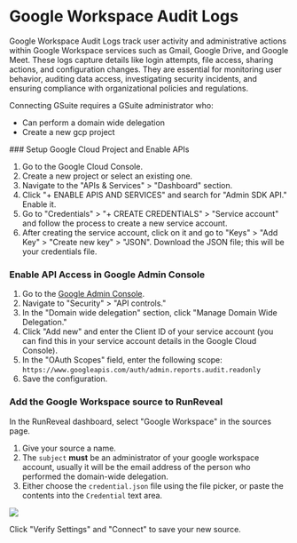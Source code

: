 
# Google Workspace Audit Logs

Google Workspace Audit Logs track user activity and administrative actions within Google Workspace services such as Gmail, Google Drive, and Google Meet. These logs capture details like login attempts, file access, sharing actions, and configuration changes. They are essential for monitoring user behavior, auditing data access, investigating security incidents, and ensuring compliance with organizational policies and regulations.

<Callout type='info'>
Connecting GSuite requires a GSuite administrator who:

* Can perform a domain wide delegation
* Create a new gcp project
</Callout>

<Steps>
### Setup Google Cloud Project and Enable APIs

1. Go to the Google Cloud Console.
2. Create a new project or select an existing one.
3. Navigate to the "APIs & Services" > "Dashboard" section.
4. Click "+ ENABLE APIS AND SERVICES" and search for "Admin SDK API." Enable it.
5. Go to "Credentials" > "+ CREATE CREDENTIALS" > "Service account" and follow the process to create a new service account.
6. After creating the service account, click on it and go to "Keys" > "Add Key" > "Create new key" > "JSON". Download the JSON file; this will be your credentials file.

### Enable API Access in Google Admin Console

1. Go to the [Google Admin Console](https://admin.google.com/).
2. Navigate to "Security" > "API controls."
3. In the "Domain wide delegation" section, click "Manage Domain Wide Delegation."
4. Click "Add new" and enter the Client ID of your service account (you can find this in your service account details in the Google Cloud Console).
5. In the "OAuth Scopes" field, enter the following scope: `https://www.googleapis.com/auth/admin.reports.audit.readonly`
6. Save the configuration.

### Add the Google Workspace source to RunReveal

In the RunReveal dashboard, select "Google Workspace" in the sources page.

1. Give your source a name.
2. The `subject` **must** be an administrator of your google workspace account, usually it will be the email address of the person who performed the domain-wide delegation.
3. Either choose the `credential.json` file using the file picker, or paste the contents into the `Credential` text area.

<img src="/google-workspace-logs-1.png"/>

Click "Verify Settings" and "Connect" to save your new source.

</Steps>